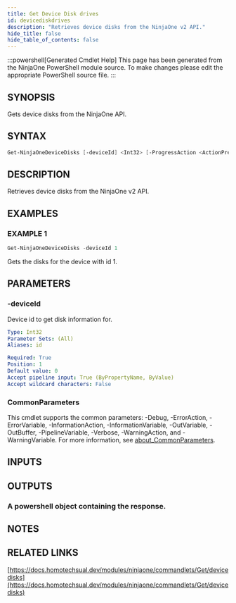 ```yaml
---
title: Get Device Disk drives
id: devicediskdrives
description: "Retrieves device disks from the NinjaOne v2 API."
hide_title: false
hide_table_of_contents: false
---
```


:::powershell[Generated Cmdlet Help]
This page has been generated from the NinjaOne PowerShell module source. To make changes please edit the appropriate PowerShell source file.
:::

## SYNOPSIS

Gets device disks from the NinjaOne API.

## SYNTAX

```powershell
Get-NinjaOneDeviceDisks [-deviceId] <Int32> [-ProgressAction <ActionPreference>] [<CommonParameters>]
```

## DESCRIPTION

Retrieves device disks from the NinjaOne v2 API.

## EXAMPLES

### EXAMPLE 1

```powershell
Get-NinjaOneDeviceDisks -deviceId 1
```

Gets the disks for the device with id 1.

## PARAMETERS

### -deviceId

Device id to get disk information for.

```yaml
Type: Int32
Parameter Sets: (All)
Aliases: id

Required: True
Position: 1
Default value: 0
Accept pipeline input: True (ByPropertyName, ByValue)
Accept wildcard characters: False
```

### CommonParameters

This cmdlet supports the common parameters: -Debug, -ErrorAction, -ErrorVariable, -InformationAction, -InformationVariable, -OutVariable, -OutBuffer, -PipelineVariable, -Verbose, -WarningAction, and -WarningVariable. For more information, see [about_CommonParameters](http://go.microsoft.com/fwlink/?LinkID=113216).

## INPUTS


## OUTPUTS

### A powershell object containing the response.

## NOTES

## RELATED LINKS

[https://docs.homotechsual.dev/modules/ninjaone/commandlets/Get/devicedisks](https://docs.homotechsual.dev/modules/ninjaone/commandlets/Get/devicedisks)
